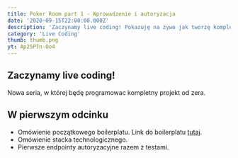 ```yaml
---
title: Poker Room part 1 - Wprowadzenie i autoryzacja
date: '2020-09-15T22:00:00.000Z'
description: 'Zaczynamy live coding! Pokazuję na żywo jak tworzę kompletny projekt.'
category: 'Live Coding'
thumb: thumb.png
yt: Ap25PTn-Oo4
---
```


## Zaczynamy live coding!

Nowa seria, w której będę programowac kompletny projekt od zera.

## W pierwszym odcinku

- Omówienie początkowego boilerplatu. Link do boilerplatu [tutaj](https://github.com/lstkz/fullstack-starter).
- Omówienie stacka technologicznego.
- Pierwsze endpointy autoryzacyjne razem z testami.

<PokerRoomCommon />
